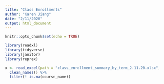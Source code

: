 ```yaml
---
title: "Class Enrollments"
author: "Karen Jiang"
date: "2/11/2020"
output: html_document
---
```


```r
knitr::opts_chunk$set(echo = TRUE)

library(readxl)
library(tidyverse)
library(janitor)
library(reprex)

```
```r
x <- read_excel(path = "class_enrollment_summary_by_term_2.11.20.xlsx", skip = 3, col_names = TRUE) %>%
  clean_names() %>%
  filter(! is.na(course_name))

```

